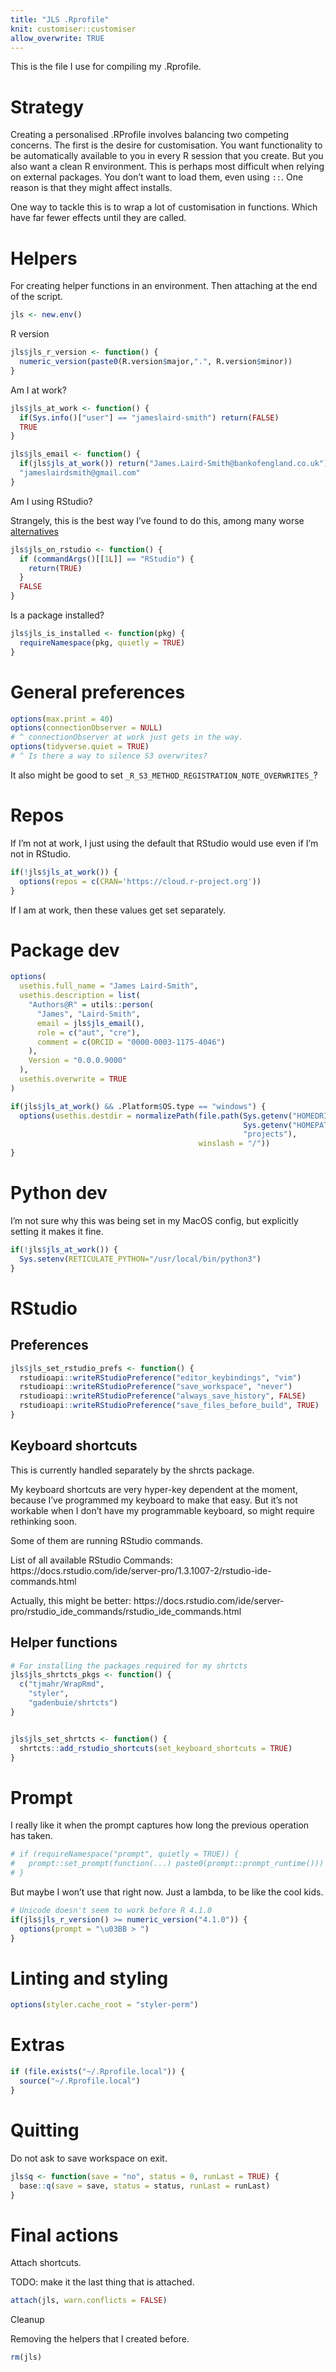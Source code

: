 ```yaml
---
title: "JLS .Rprofile"
knit: customiser::customiser
allow_overwrite: TRUE
---
```


This is the file I use for compiling my .Rprofile.

# Strategy

Creating a personalised .RProfile involves balancing two competing concerns.
The first is the desire for customisation. You want functionality to be 
automatically available to you in every R session that you create. But you
also want a clean R environment. This is perhaps most difficult when relying 
on external packages. You don't want to load them, even using `::`. One reason 
is that they might affect installs.

One way to tackle this is to wrap a lot of customisation in functions. Which 
have far fewer effects until they are called.

# Helpers

For creating helper functions in an environment. Then attaching at the end of
the script.

```r
jls <- new.env()
```


R version

```r
jls$jls_r_version <- function() {
  numeric_version(paste0(R.version$major,".", R.version$minor))
}
```


Am I at work?

```r
jls$jls_at_work <- function() {
  if(Sys.info()["user"] == "jameslaird-smith") return(FALSE)
  TRUE
}

jls$jls_email <- function() {
  if(jls$jls_at_work()) return("James.Laird-Smith@bankofengland.co.uk")
  "jameslairdsmith@gmail.com"
}
```

Am I using RStudio?

Strangely, this is the best way I've found to do this, among many worse 
[alternatives](https://twitter.com/JLS_DataScience/status/1587904642670804993?s=20&t=tTPjcXTZW61NZS7fuYDDhQ)

```r
jls$jls_on_rstudio <- function() {
  if (commandArgs()[[1L]] == "RStudio") {
    return(TRUE)
  }
  FALSE
}
```

Is a package installed?

```r
jls$jls_is_installed <- function(pkg) {
  requireNamespace(pkg, quietly = TRUE)
}
```


# General preferences

```r
options(max.print = 40)
options(connectionObserver = NULL)
# ^ connectionObserver at work just gets in the way.
options(tidyverse.quiet = TRUE)
# ^ Is there a way to silence S3 overwrites?
```

It also might be good to set `_R_S3_METHOD_REGISTRATION_NOTE_OVERWRITES_`?

# Repos

If I'm not at work, I just using the default that RStudio would use even if
I'm not in RStudio.

```r
if(!jls$jls_at_work()) {
  options(repos = c(CRAN='https://cloud.r-project.org'))
}
```

If I am at work, then these values get set separately.

# Package dev

```r
options(
  usethis.full_name = "James Laird-Smith",
  usethis.description = list(
    "Authors@R" = utils::person(
      "James", "Laird-Smith",
      email = jls$jls_email(),
      role = c("aut", "cre"),
      comment = c(ORCID = "0000-0003-1175-4046")
    ),
    Version = "0.0.0.9000"
  ),
  usethis.overwrite = TRUE
)
```

```r
if(jls$jls_at_work() && .Platform$OS.type == "windows") {
  options(usethis.destdir = normalizePath(file.path(Sys.getenv("HOMEDRIVE"), 
                                                    Sys.getenv("HOMEPATH"),
                                                    "projects"), 
                                          winslash = "/"))
}
```


# Python dev

I'm not sure why this was being set in my MacOS config, but explicitly setting
it makes it fine.

```r
if(!jls$jls_at_work()) {
  Sys.setenv(RETICULATE_PYTHON="/usr/local/bin/python3")
}
```

# RStudio 

## Preferences

```r
jls$jls_set_rstudio_prefs <- function() {
  rstudioapi::writeRStudioPreference("editor_keybindings", "vim")
  rstudioapi::writeRStudioPreference("save_workspace", "never")
  rstudioapi::writeRStudioPreference("always_save_history", FALSE)
  rstudioapi::writeRStudioPreference("save_files_before_build", TRUE)
}
```


## Keyboard shortcuts

This is currently handled separately by the shrcts package.

My keyboard shortcuts are very hyper-key dependent at the moment, because I've
programmed my keyboard to make that easy. But it's not workable when I don't 
have my programmable keyboard, so might require rethinking soon.

Some of them are running RStudio commands.

List of all available RStudio Commands: https://docs.rstudio.com/ide/server-pro/1.3.1007-2/rstudio-ide-commands.html

Actually, this might be better: https://docs.rstudio.com/ide/server-pro/rstudio_ide_commands/rstudio_ide_commands.html

## Helper functions

```r
# For installing the packages required for my shrtcts
jls$jls_shrtcts_pkgs <- function() {
  c("tjmahr/WrapRmd",
    "styler",
    "gadenbuie/shrtcts")
}


jls$jls_set_shrtcts <- function() {
  shrtcts::add_rstudio_shortcuts(set_keyboard_shortcuts = TRUE)
}
```

# Prompt

I really like it when the prompt captures how long the previous operation has
taken.

```r
# if (requireNamespace("prompt", quietly = TRUE)) {
#   prompt::set_prompt(function(...) paste0(prompt::prompt_runtime()))
# }
```

But maybe I won't use that right now. Just a lambda, to be like the cool kids.

```r
# Unicode doesn't seem to work before R 4.1.0
if(jls$jls_r_version() >= numeric_version("4.1.0")) {
  options(prompt = "\u03BB > ")
}
```

# Linting and styling

```r
options(styler.cache_root = "styler-perm")
```

# Extras

```r
if (file.exists("~/.Rprofile.local")) {
  source("~/.Rprofile.local")
}
```

# Quitting

Do not ask to save workspace on exit.

```r
jls$q <- function(save = "no", status = 0, runLast = TRUE) {
  base::q(save = save, status = status, runLast = runLast)
}
```


# Final actions

Attach shortcuts.

TODO: make it the last thing that is attached.

```r
attach(jls, warn.conflicts = FALSE)
```

Cleanup

Removing the helpers that I created before.

```r
rm(jls)
```
